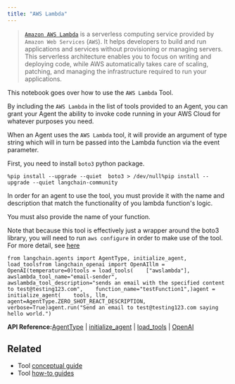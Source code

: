 ```yaml
---
title: "AWS Lambda"
---
```


> [`Amazon AWS Lambda`](https://aws.amazon.com/pm/lambda/) is a serverless computing service provided by `Amazon Web Services` (`AWS`). It helps developers to build and run applications and services without provisioning or managing servers. This serverless architecture enables you to focus on writing and deploying code, while AWS automatically takes care of scaling, patching, and managing the infrastructure required to run your applications.

This notebook goes over how to use the `AWS Lambda` Tool.

By including the `AWS Lambda` in the list of tools provided to an Agent, you can grant your Agent the ability to invoke code running in your AWS Cloud for whatever purposes you need.

When an Agent uses the `AWS Lambda` tool, it will provide an argument of type string which will in turn be passed into the Lambda function via the event parameter.

First, you need to install `boto3` python package.

```
%pip install --upgrade --quiet  boto3 > /dev/null%pip install --upgrade --quiet langchain-community
```

In order for an agent to use the tool, you must provide it with the name and description that match the functionality of you lambda function's logic.

You must also provide the name of your function.

Note that because this tool is effectively just a wrapper around the boto3 library, you will need to run `aws configure` in order to make use of the tool. For more detail, see [here](https://docs.aws.amazon.com/cli/index.html)

```
from langchain.agents import AgentType, initialize_agent, load_toolsfrom langchain_openai import OpenAIllm = OpenAI(temperature=0)tools = load_tools(    ["awslambda"],    awslambda_tool_name="email-sender",    awslambda_tool_description="sends an email with the specified content to test@testing123.com",    function_name="testFunction1",)agent = initialize_agent(    tools, llm, agent=AgentType.ZERO_SHOT_REACT_DESCRIPTION, verbose=True)agent.run("Send an email to test@testing123.com saying hello world.")
```

**API Reference:**[AgentType](https://python.langchain.com/api_reference/langchain/agents/langchain.agents.agent_types.AgentType.html) | [initialize\_agent](https://python.langchain.com/api_reference/langchain/agents/langchain.agents.initialize.initialize_agent.html) | [load\_tools](https://python.langchain.com/api_reference/community/agent_toolkits/langchain_community.agent_toolkits.load_tools.load_tools.html) | [OpenAI](https://python.langchain.com/api_reference/openai/llms/langchain_openai.llms.base.OpenAI.html)

## Related

* Tool [conceptual guide](/oss/concepts/tools)
* Tool [how-to guides](/oss/how_to/#tools)
